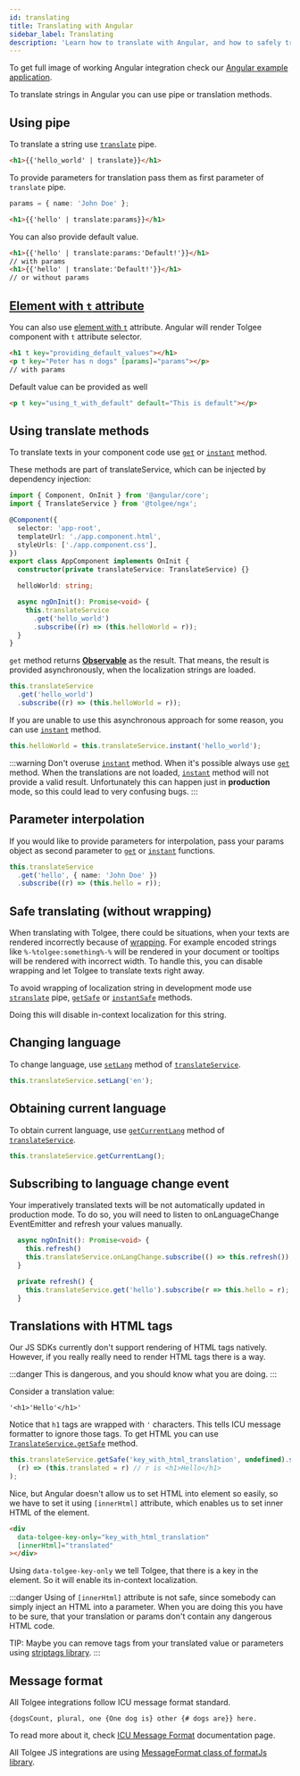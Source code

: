 ```yaml
---
id: translating
title: Translating with Angular
sidebar_label: Translating
description: 'Learn how to translate with Angular, and how to safely translating without wrapping. To translate strings in Angular you can use pipe or translation methods.'
---
```


To get full image of working Angular integration check our [Angular example application](https://github.com/tolgee/ngx-example).

To translate strings in Angular you can use pipe or translation methods.

## Using pipe

To translate a string use [`translate`](/docs/sdk/integrations/angular/api#translate-pipe) pipe.

```html
<h1>{{'hello_world' | translate}}</h1>
```

To provide parameters for translation pass them as first parameter of `translate` pipe.

```typescript
params = { name: 'John Doe' };
```

```html
<h1>{{'hello' | translate:params}}</h1>
```

You can also provide default value.

```html
<h1>{{'hello' | translate:params:'Default!'}}</h1>
// with params
<h1>{{'hello' | translate:'Default!'}}</h1>
// or without params
```

## [Element with `t` attribute](/docs/sdk/integrations/angular/api#tcomponent)

You can also use [element with `t`](/docs/sdk/integrations/angular/api#tcomponent) attribute. Angular will render Tolgee component with `t` attribute selector.

```html
<h1 t key="providing_default_values"></h1>
<p t key="Peter has n dogs" [params]="params"></p>
// with params
```

Default value can be provided as well

```html
<p t key="using_t_with_default" default="This is default"></p>
```

## Using translate methods

To translate texts in your component code use [`get`](/docs/sdk/integrations/angular/api#method-get)
or [`instant`](/docs/sdk/integrations/angular/api#method-instant) method.

These methods are part of translateService, which can be injected by dependency injection:

```typescript
import { Component, OnInit } from '@angular/core';
import { TranslateService } from '@tolgee/ngx';

@Component({
  selector: 'app-root',
  templateUrl: './app.component.html',
  styleUrls: ['./app.component.css'],
})
export class AppComponent implements OnInit {
  constructor(private translateService: TranslateService) {}

  helloWorld: string;

  async ngOnInit(): Promise<void> {
    this.translateService
      .get('hello_world')
      .subscribe((r) => (this.helloWorld = r));
  }
}
```

`get` method returns [**Observable**](https://rxjs-dev.firebaseapp.com/guide/observable) as the result. That means, the
result is provided asynchronously, when the localization strings are loaded.

```typescript
this.translateService
  .get('hello_world')
  .subscribe((r) => (this.helloWorld = r));
```

If you are unable to use this asynchronous approach for some reason, you can use
[`instant`](/docs/sdk/integrations/angular/api#method-instant) method.

```typescript
this.helloWorld = this.translateService.instant('hello_world');
```

:::warning
Don't overuse [`instant`](/docs/sdk/integrations/angular/api#method-instant) method. When it's possible
always use [`get`](/docs/sdk/integrations/angular/api#method-get) method. When the translations are not loaded,
[`instant`](/docs/sdk/integrations/angular/api#method-instant) method will not provide a valid result.
Unfortunately this can happen just in **production** mode, so this
could lead to very confusing bugs.
:::

## Parameter interpolation

If you would like to provide parameters for interpolation, pass your params object as second parameter
to [`get`](/docs/sdk/integrations/angular/api#method-get) or
[`instant`](/docs/sdk/integrations/angular/api#method-instant) functions.

```typescript
this.translateService
  .get('hello', { name: 'John Doe' })
  .subscribe((r) => (this.hello = r));
```

## Safe translating (without wrapping)

When translating with Tolgee, there could be situations, when your texts are rendered incorrectly because of
[wrapping](/docs/sdk/wrapping).
For example encoded strings like `%-%tolgee:something%-%` will be rendered in your document or tooltips will be rendered
with incorrect width. To handle this, you can disable wrapping and let Tolgee to translate texts right away.

To avoid wrapping of localization string in development mode use
[`stranslate`](/docs/sdk/integrations/angular/api#stranslate-pipe) pipe,
[`getSafe`](/docs/sdk/integrations/angular/api#method-getsafe) or
[`instantSafe`](/docs/sdk/integrations/angular/api#method-instantsafe) methods.

Doing this will disable in-context localization for this string.

## Changing language

To change language, use [`setLang`](/docs/sdk/integrations/angular/api#method-setlang) method of
[`translateService`](/docs/sdk/integrations/angular/api#translateservice).

```typescript
this.translateService.setLang('en');
```

## Obtaining current language

To obtain current language, use [`getCurrentLang`](/docs/sdk/integrations/angular/api#method-getcurrentlang)
method of [`translateService`](/docs/sdk/integrations/angular/api#translateservice).

```typescript
this.translateService.getCurrentLang();
```

## Subscribing to language change event

Your imperatively translated texts will be not automatically updated in production mode. To do so, you will need to
listen to onLanguageChange EventEmitter and refresh your values manually.

```typescript
  async ngOnInit(): Promise<void> {
    this.refresh()
    this.translateService.onLangChange.subscribe(() => this.refresh());
  }

  private refresh() {
    this.translateService.get('hello').subscribe(r => this.hello = r);
  }
```

## Translations with HTML tags

Our JS SDKs currently don't support rendering of HTML tags natively. However, if you really really need to render HTML tags there is a way.

:::danger
This is dangerous, and you should know what you are doing.
:::

Consider a translation value:

```
'<h1>'Hello'</h1>'
```

Notice that `h1` tags are wrapped with `'` characters. This tells ICU message formatter to ignore those tags.
To get HTML you can use [`TranslateService.getSafe`](/docs/sdk/integrations/angular/api#method-getsafe) method.

```ts
this.translateService.getSafe('key_with_html_translation', undefined).subscribe(
  (r) => (this.translated = r) // r is <h1>Hello</h1>
);
```

Nice, but Angular doesn't allow us to set HTML into element so easily, so we have to set it using `[innerHtml]` attribute,
which enables us to set inner HTML of the element.

```html
<div
  data-tolgee-key-only="key_with_html_translation"
  [innerHtml]="translated"
></div>
```

Using `data-tolgee-key-only` we tell Tolgee, that there is a key in the element. So it will enable its in-context localization.

:::danger
Using of `[innerHtml]` attribute is not safe, since somebody can simply inject an HTML into a parameter. When you are
doing this you have to be sure, that your translation or params don't contain any dangerous HTML code.

TIP: Maybe you can remove tags from your translated value or parameters using [striptags library](https://www.npmjs.com/package/striptags).
:::

## Message format

All Tolgee integrations follow ICU message format standard.

`{dogsCount, plural, one {One dog is} other {# dogs are}} here.`

To read more about it, check
[ICU Message Format](/docs/icu-message-format) documentation page.

All Tolgee JS integrations are using [MessageFormat class of formatJs library](https://formatjs.io/docs/intl-messageformat/).
